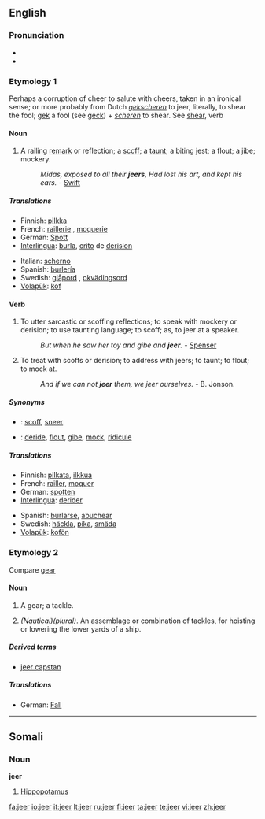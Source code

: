 ==English==

===Pronunciation===
* {{IPA|/dʒir/}}
* {{rhymes|ɪə(r)}}

===Etymology 1===
Perhaps a corruption of cheer to salute with cheers, taken in an ironical sense; or more probably from Dutch ''[[gekscheren]]'' to jeer, literally, to shear the fool; [[gek]] a fool (see [[geck]]) + ''[[scheren]]'' to shear. See [[shear]], verb

====Noun====
{{en-noun}}

# A railing [[remark]] or reflection; a [[scoff]]; a [[taunt]]; a biting jest; a flout; a jibe; mockery.
#: ''Midas, exposed to all their '''jeers''', Had lost his art, and kept his ears.'' - [[Swift]]

=====Translations=====
{{trans-top|railing remark or reflection; scoff; taunt; biting jest; flout; jibe; mockery}}
* Finnish: [[pilkka]]
* French: [[raillerie]] {{f}}, [[moquerie]] {{f}}
* German: [[Spott]] {{m}}
* [[Interlingua]]: [[burla]], [[crito]] de [[derision]]
{{trans-mid}}
* Italian: [[scherno]] {{m}}
* Spanish: [[burlería]]
* Swedish: [[glåpord]] {{n}}, [[okvädingsord]] {{n}}
* [[Volapük]]: [[kof]]
{{trans-bottom}}

====Verb====
{{en-verb}}

# {{intransitive|construed with '''at'''}} To utter sarcastic or scoffing reflections; to speak with mockery or derision; to use taunting language; to scoff; as, to jeer at a speaker.
#: ''But when he saw her toy and gibe and '''jeer'''.'' - [[Spenser]]
# {{transitive}} To treat with scoffs or derision; to address with jeers; to taunt; to flout; to mock at.
#: ''And if we can not '''jeer''' them, we jeer ourselves.''  - B. Jonson.

=====Synonyms=====
* {{italbrac|to utter sarcastic remarks}}: [[scoff]], [[sneer]]
* {{italbrac|to treat with scoffs}}: [[deride]], [[flout]], [[gibe]], [[mock]], [[ridicule]]

=====Translations=====
{{trans-top|scoff or mock}}
* Finnish: [[pilkata]], [[ilkkua]]
* French: [[railler]], [[moquer]]
* German: [[spotten]]
* [[Interlingua]]: [[derider]]
{{trans-mid}}
* Spanish: [[burlarse]], [[abuchear]]
* Swedish: [[häckla]], [[pika]], [[smäda]]
* [[Volapük]]: [[kofön]]
{{trans-bottom}}

===Etymology 2===
Compare [[gear]]

====Noun====
{{en-noun}}

# {{nautical}} A gear; a tackle.
# ''(Nautical)(plural)''. An assemblage or combination of tackles, for hoisting or lowering the lower yards of a ship.

=====Derived terms=====
* [[jeer capstan]]

=====Translations=====
{{trans-top|A gear; a tackle}}
* German: [[Fall]] {{n}}
{{trans-mid}}
{{trans-bottom}}

----

==Somali==

===Noun===
'''jeer'''

# [[hippopotamus|Hippopotamus]]
<!--Not sure that the translation is totally right, that's why I leave it hidden
#: ''Jeertu way jeclayd dhexqaadka dhoobaada'' - The hippopotamus loved wallowing. -->

[[fa:jeer]]
[[io:jeer]]
[[it:jeer]]
[[lt:jeer]]
[[ru:jeer]]
[[fi:jeer]]
[[ta:jeer]]
[[te:jeer]]
[[vi:jeer]]
[[zh:jeer]]